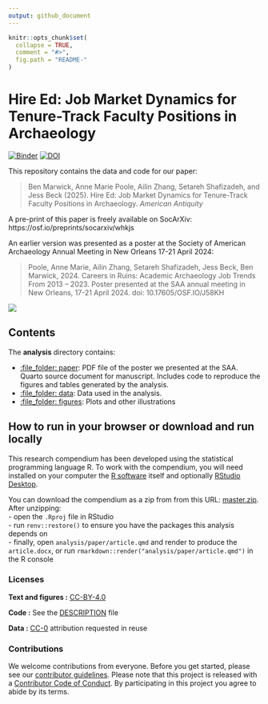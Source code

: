 ```yaml
---
output: github_document
---
```


<!-- README.md is generated from README.Rmd. Please edit that file -->

```r
knitr::opts_chunk$set(
  collapse = TRUE,
  comment = "#>",
  fig.path = "README-"
)
```

# Hire Ed: Job Market Dynamics for Tenure-Track Faculty Positions in Archaeology

[![Binder](https://mybinder.org/badge_logo.svg)](https://mybinder.org/v2/gh/benmarwick/archyjobads/main?urlpath=rstudio) [![DOI](https://zenodo.org/badge/DOI/10.5281/zenodo.15847809.svg)](https://doi.org/10.5281/zenodo.15847809)

This repository contains the data and code for our paper:

> Ben Marwick, Anne Marie Poole, Ailin Zhang, Setareh Shafizadeh, and Jess Beck (2025). Hire Ed: Job Market Dynamics for Tenure-Track Faculty Positions in Archaeology. _American Antiquity_

A pre-print of this paper is freely available on SocArXiv: https://osf.io/preprints/socarxiv/whkjs

An earlier version was presented as a poster at the Society of American Archaeology Annual Meeting in New Orleans 17-21 April 2024:

> Poole, Anne Marie, Ailin Zhang, Setareh Shafizadeh, Jess Beck, Ben Marwick, 2024. Careers in Ruins: Academic Archaeology Job Trends From 2013 – 2023. Poster presented at the SAA annual meeting in New Orleans, 17-21 April 2024. doi: 10.17605/OSF.IO/J58KH 

![](README-fig-001.png)

## Contents

The **analysis** directory contains:

  - [:file\_folder: paper](/analysis/paper): PDF file of the poster we presented at the SAA. Quarto source document
    for manuscript. Includes code to reproduce the figures and tables
    generated by the analysis. 
  - [:file\_folder: data](/analysis/data): Data used in the analysis.
  - [:file\_folder: figures](/analysis/figures): Plots and other
    illustrations

## How to run in your browser or download and run locally

This research compendium has been developed using the statistical programming
language R. To work with the compendium, you will need
installed on your computer the [R software](https://cloud.r-project.org/)
itself and optionally [RStudio Desktop](https://rstudio.com/products/rstudio/download/).

You can download the compendium as a zip from from this URL:
[master.zip](/archive/master.zip). After unzipping:     
- open the `.Rproj` file in RStudio     
- run `renv::restore()` to ensure you have the packages this analysis depends on     
- finally, open `analysis/paper/article.qmd` and render to produce the `article.docx`, or run `rmarkdown::render("analysis/paper/article.qmd")` in the R console     

### Licenses

**Text and figures :**  [CC-BY-4.0](http://creativecommons.org/licenses/by/4.0/)

**Code :** See the [DESCRIPTION](DESCRIPTION) file

**Data :** [CC-0](http://creativecommons.org/publicdomain/zero/1.0/) attribution requested in reuse

### Contributions

We welcome contributions from everyone. Before you get started, please see our [contributor guidelines](CONTRIBUTING.md). Please note that this project is released with a [Contributor Code of Conduct](CONDUCT.md). By participating in this project you agree to abide by its terms.

